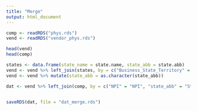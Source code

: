 ```yaml
---
title: "Merge"
output: html_document
---
```


```r
comp <- readRDS("phys.rds")
vend <- readRDS("vendor_phys.rds")

head(vend)
head(comp)

states <- data.frame(state_name = state.name, state_abb = state.abb)
vend <- vend %>% left_join(states, by = c("Business_State_Territory" = "state_name")) 
vend <- vend %>% mutate(state_abb = as.character(state_abb))

dat <- vend %>% left_join(comp, by = c("NPI" = "NPI", "state_abb" = "State", "ZIP" = "zip"))


saveRDS(dat, file = "dat_merge.rds")
```



